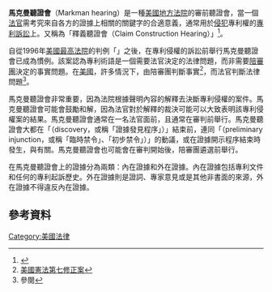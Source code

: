 {{legal}}
'''馬克曼聽證會'''（Markman hearing）是一種[[美國法院|美國地方法院]]的審前聽證會，當一個[[法官|法官]]需考究來自各方的證據上相關的關鍵字的合適意義，通常用於[[侵犯|侵犯]]專利權的[[專利|專利]][[訴訟|訴訟]]上。又稱為「釋義聽證會（Claim Construction Hearing）」<ref> {{cite web|url=http://www.finnegan.com/UsinganExpertataMarkmanHearingPracticalandTacticalConsiderations|title=Using an Expert at a Markman Hearing: Practical and Tactical Considerations|publisher=IP Litigator|accessdate=February 9, 2010|date=August 2002|author=Jakes, J. Michael}}</ref>。

自從1996年[[美國聯邦最高法院|美國最高法院]]的判例「{{link-en|馬克曼訴威斯幽儀器公司案|Markman v. Westview Instruments, Inc.}}」之後，在專利侵權的訴訟前舉行馬克曼聽證會已成為慣例。該案認為專利術語是一個需要法官決定的法律問題，而非需要[[陪審團|陪審團]]決定的事實問題。在[[美國|美國]]，許多情況下，由陪審團判斷事實<ref>[[美國憲法第七修正案|美國憲法第七修正案]]</ref>，而法官判斷法律問題<ref>參閱{{le|Chevron U.S.A., Inc. v. Natural Resources Defense Council, Inc.}}</ref>。

馬克曼聽證會非常重要，因為法院根據聲明內容的解釋去決斷專利侵權的案件。馬克曼聽證會可能會鼓勵和解，因為法官對於解釋的裁決可能可以大致表明該專利侵權案的結果。馬克曼聽證會通常在一名法官面前，且通常在審判前舉行。馬克曼聽證會大都在「{{link-en|證據開示程序|discovery (law)}}（discovery，或稱「證據發見程序」）」結束前，連同「{{link-en|訴前臨時禁令|preliminary injunction}}（preliminary injunction，或稱「臨時禁令」、「初步禁令」）」的動議，或在證據開示程序結束時發生，與{{link-en|簡易判決動議|motion for summary judgment}}有關。馬克曼聽證會也可能會在審判開始後，陪審團遴選前舉行{{cn|date=May 2013}}。

在馬克曼聽證會上的證據分為兩類：內在證據和外在證據。內在證據包括專利文件和任何的專利起訴歷史{{cn|date=May 2013}}。外在證據則是證詞、專家意見或是其他非書面的來源，外在證據不得違反內在證據{{cn|date=May 2013}}。

==參考資料==
{{Reflist}}

[[Category:美國法律|Category:美國法律]]

{{law-stub}}